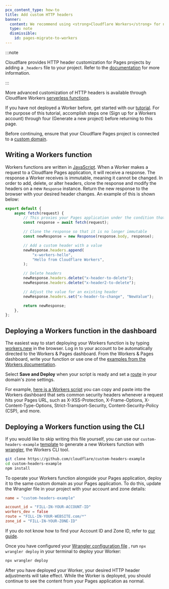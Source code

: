 ```yaml
---
pcx_content_type: how-to
title: Add custom HTTP headers
banner:
  content: We recommend using <strong>Cloudflare Workers</strong> for new projects. For existing Pages projects, see our <a href="/workers/static-assets/migrate-from-pages/">migration guide</a> and <a href="/workers/static-assets/migrate-from-pages/#compatibility-matrix">compatibility matrix</a>.
  type: note
  dismissible:
    id: pages-migrate-to-workers
---
```



:::note

Cloudflare provides HTTP header customization for Pages projects by adding a `_headers` file to your project. Refer to the [documentation](/pages/configuration/headers/) for more information.

:::

More advanced customization of HTTP headers is available through Cloudflare Workers [serverless functions](https://www.cloudflare.com/learning/serverless/what-is-serverless/).

If you have not deployed a Worker before, get started with our [tutorial](/workers/get-started/guide/). For the purpose of this tutorial, accomplish steps one (Sign up for a Workers account) through four (Generate a new project) before returning to this page.

Before continuing, ensure that your Cloudflare Pages project is connected to a [custom domain](/pages/configuration/custom-domains/#add-a-custom-domain).

## Writing a Workers function

Workers functions are written in [JavaScript](https://www.cloudflare.com/learning/serverless/serverless-javascript/). When a Worker makes a request to a Cloudflare Pages application, it will receive a response. The response a Worker receives is immutable, meaning it cannot be changed. In order to add, delete, or alter headers, clone the response and modify the headers on a new `Response` instance. Return the new response to the browser with your desired header changes. An example of this is shown below:

```js title="Setting custom headers with a Workers function"
export default {
	async fetch(request) {
		// This proxies your Pages application under the condition that your Worker script is deployed on the same custom domain as your Pages project
		const response = await fetch(request);

		// Clone the response so that it is no longer immutable
		const newResponse = new Response(response.body, response);

		// Add a custom header with a value
		newResponse.headers.append(
			"x-workers-hello",
			"Hello from Cloudflare Workers",
		);

		// Delete headers
		newResponse.headers.delete("x-header-to-delete");
		newResponse.headers.delete("x-header2-to-delete");

		// Adjust the value for an existing header
		newResponse.headers.set("x-header-to-change", "NewValue");

		return newResponse;
	},
};
```

## Deploying a Workers function in the dashboard

The easiest way to start deploying your Workers function is by typing [workers.new](https://workers.new/) in the browser. Log in to your account to be automatically directed to the Workers & Pages dashboard. From the Workers & Pages dashboard, write your function or use one of the [examples from the Workers documentation](/workers/examples/).

Select **Save and Deploy** when your script is ready and set a [route](/workers/configuration/routing/routes/) in your domain's zone settings.

For example, [here is a Workers script](/workers/examples/security-headers/) you can copy and paste into the Workers dashboard that sets common security headers whenever a request hits your Pages URL, such as X-XSS-Protection, X-Frame-Options, X-Content-Type-Options, Strict-Transport-Security, Content-Security-Policy (CSP), and more.

## Deploying a Workers function using the CLI

If you would like to skip writing this file yourself, you can use our `custom-headers-example` [template](https://github.com/kristianfreeman/custom-headers-example) to generate a new Workers function with [wrangler](/workers/wrangler/install-and-update/), the Workers CLI tool.

```sh title="Generating a serverless function with wrangler"
git clone https://github.com/cloudflare/custom-headers-example
cd custom-headers-example
npm install
```

To operate your Workers function alongside your Pages application, deploy it to the same custom domain as your Pages application. To do this, update the Wrangler file in your project with your account and zone details:

<WranglerConfig>

```toml null {4,6,7}
name = "custom-headers-example"

account_id = "FILL-IN-YOUR-ACCOUNT-ID"
workers_dev = false
route = "FILL-IN-YOUR-WEBSITE.com/*"
zone_id = "FILL-IN-YOUR-ZONE-ID"
```

</WranglerConfig>

If you do not know how to find your Account ID and Zone ID, refer to [our guide](/fundamentals/setup/find-account-and-zone-ids/).

Once you have configured your [Wrangler configuration file](/pages/functions/wrangler-configuration/) , run `npx wrangler deploy` in your terminal to deploy your Worker:

```sh
npx wrangler deploy
```

After you have deployed your Worker, your desired HTTP header adjustments will take effect. While the Worker is deployed, you should continue to see the content from your Pages application as normal.
